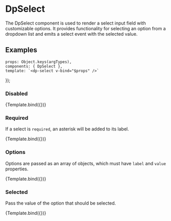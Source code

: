 
<Meta
  title="Components/Select"
  component={DpSelect} />

# DpSelect

The DpSelect component is used to render a select input field with customizable options. It provides functionality for selecting an option from a dropdown list and emits a select event with the selected value.

## Examples

    props: Object.keys(argTypes),
    components: { DpSelect },
    template: `<dp-select v-bind="$props" />`
});

### Disabled

<Canvas>
    <Story
        name="Disabled"
        args={{
            id: 'selectId',
            label: {
              text: 'Choose a number'
            },
            disabled: true
        }}>
        {Template.bind({})}
    </Story>
</Canvas>

### Required

If a select is `required`, an asterisk will be added to its label.

<Canvas>
    <Story
        name="Required"
        args={{
            id: 'selectId',
            label: {
              text: 'select label'
            },
            required: true
        }}>
        {Template.bind({})}
    </Story>
</Canvas>

### Options

Options are passed as an array of objects, which must have `label` and `value` properties.

<Canvas>
    <Story
        name="Options"
        args={{
            id: 'selectId',
            label: {
              text: 'select label'
            },
            options: [
                { label: 'Option 1', value: '1' },
                { label: 'Option 2', value: '2' }
            ]
        }}>
        {Template.bind({})}
    </Story>
</Canvas>


### Selected

Pass the value of the option that should be selected.

<Canvas>
    <Story
        name="Selected"
        args={{
            id: 'selectId',
            label: {
              text: 'select label'
            },
            options: [
                { label: 'Option 1', value: '1' },
                { label: 'Option 2', value: '2' }
            ],
            selected: '2'
        }}>
        {Template.bind({})}
    </Story>
</Canvas>
